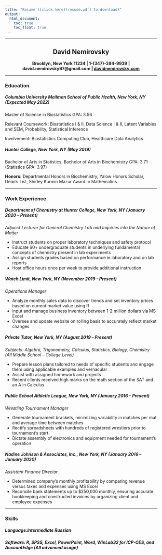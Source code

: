 ```yaml
---
title: "Resume ([click here](resume.pdf) to download)"
output: 
  html_document:
    toc: true
    toc_float: true
---
```

***

<div align = "center">
## **David Nemirovsky**

**Brooklyn, New York 11234 | 1-(347)-394-9939 | david.nemirovsky97@gmail.com | [davidnemirovsky.com](davidnemirovsky.com)**

***

<div align = "left">
### **Education**

##### **Columbia University Mailman School of Public Health**, New York, NY (Expected May 2022)

Master of Science in Biostatistics GPA: 3.56

Relevant Coursework: Biostatistics I & II, Data Science I & II, Latent Variables and SEM, Probability, Statistical Inference

Involvement: Biostatistics Computing Club, Healthcare Data Analytics

##### **Hunter College**, New York, NY (May 2019)

Bachelor of Arts in Statistics, Bachelor of Arts in Biochemistry GPA: 3.71 (Statistics GPA: 3.97)

**Honors:** Departmental Honors in Biochemistry, Yalow Honors Scholar, Dean’s List, Shirley Kurmin Mazur Award in Mathematics

***

### **Work Experience**

##### **Department of Chemistry at Hunter College**, New York, NY (January 2020 – Present)

*Adjunct Lecturer for General Chemistry Lab and Inquiries into the Nature of Matter*

+	Instruct students on proper laboratory techniques and safety protocol
+	Educate 60+ undergraduate students in underlying fundamental concepts of chemistry present in lab experiments 
+	Assign students grades based on performance in laboratory and on lab reports
+	Host office hours once per week to provide additional instruction 

##### **Watch Limit**, New York, NY	(November 2019 – Present)

*Operations Manager*

+	Analyze monthly sales data to discover trends and set inventory prices based on current market value using R
+	Input and manage business inventory between 1-2 million dollars via MS Excel
+	Oversee and update website on rolling basis to accurately reflect market changes

##### **Private Tutor**, New York, NY (August 2019 – Present)

*Subjects: Algebra, Trigonometry, Calculus, Statistics, Biology, Chemistry (All Middle School – College Level)*

+	Prepare lesson plans tailored to needs of specific students and engage them using applicable examples and vernacular
+	Assist with assigned homework and projects
+	Recent clients received high marks on the math section of the SAT and an A in Calculus

##### **Public School Athletic League**, New York, NY (January 2016 – Present)

*Wrestling Tournament Manager*

+	Generate tournament brackets, minimizing variability in matches per mat and average time between matches
+	Rectify spreadsheets with hundreds of registered wrestlers prior to tournament’s start
+	Dictate assembly of electronics and equipment needed for tournament’s operation

##### **Nadine Johnson & Associates, Inc.**, New York, NY (January 2016 – January 2020)

*Assistant Finance Director*

+	Determined company’s monthly profitability by comparing revenue versus taxes and expenses using MS Excel
+	Reconcile bank statements up to $250,000 monthly, ensuring accurate bookkeeping and constructed invoices by organizing client and employee expenses

***

### **Skills**

##### **Language:**Intermediate Russian

##### **Software:** R, SPSS, Excel, PowerPoint, Word,  WinLab32 for ICP-OES, and AccountEdge (All advanced usage)